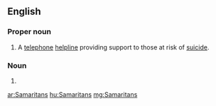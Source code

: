 ==English==

===Proper noun===
{{en-proper noun}}

# {{context|UK|lang=en}} A [[telephone]] [[helpline]] providing support to those at risk of [[suicide]].

===Noun===
{{head|en|noun plural form}}

# {{plural of|Samaritan|lang=en}}

[[ar:Samaritans]]
[[hu:Samaritans]]
[[mg:Samaritans]]